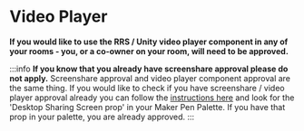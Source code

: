 # Video Player

**If you would like to use the RRS / Unity video player component in any of your rooms - you, or a co-owner on your room, will need to be approved.**
<ButtonLink title="Press here to apply" link="https://forms.gle/dadirReXWd97C63q9"/>


:::info
**If you know that you already have screenshare approval please do not apply.** Screenshare approval and video player component approval are the same thing. If you would like to check if you have screenshare / video player approval already you can follow the [instructions here](https://recroom.zendesk.com/hc/en-us/articles/4524184817687-Desktop-Screen-and-Audio-Sharing-Tools) and look for the 'Desktop Sharing Screen prop' in your Maker Pen Palette.
If you have that prop in your palette, you are already approved.
:::


